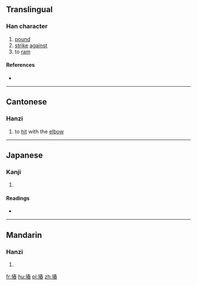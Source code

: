 ==Translingual==

===Han character===
{{Han char|rn=64|rad=手|as=11|sn=14|four=|canj=QQKX|ids=⿰扌舂}}

# [[pound]]
# [[strike]] [[against]]
# to [[ram]]

====References====
* {{Han ref|kx=0449.150|dkj=12565|dj=0800.010|hdz=31941.080|uh=644F|ud=25679}}

----

==Cantonese==

===Hanzi===
{{yue-hanzi|jyut=[[sung1]]|y=sung1}}

# to [[hit]] with the [[elbow]]

----

==Japanese==

===Kanji===
{{ja-kanji|grade=|rs=手11}}

# {{defn|lang=ja|sort=手11}}

====Readings====
* {{ja-readings|on=[[しょう]] (shō), [[しゅ]] (shu)|kun=[[つく]] (tsuku)}}

----

==Mandarin==

===Hanzi===
{{cmn-hanzi|pin=[[chōng]] ([[chong1]]), [[zhé]] ([[zhe2]])|wg=ch'ung<sup>1</sup>, che<sup>2</sup>}}

# {{defn|lang=cmn|sort=手11}}

[[fr:摏]]
[[hu:摏]]
[[pl:摏]]
[[zh:摏]]